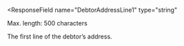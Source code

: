 <ResponseField
  name="DebtorAddressLine1"
  type="string"
>
Max. length: 500 characters

The first line of the debtor’s address.
</ResponseField>
